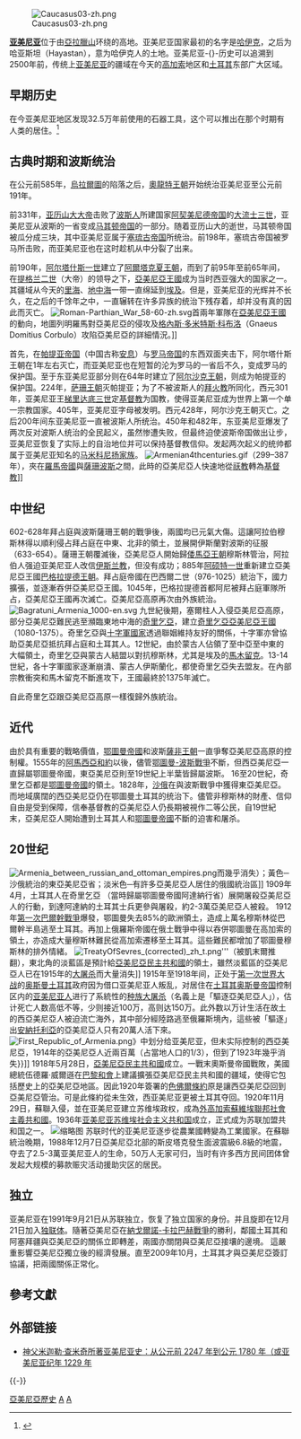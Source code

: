 {{亚美尼亚历史}}
[[Image:Caucasus03-zh.png|thumb]]

'''[[亚美尼亚|亚美尼亚]]'''位于由[[亞拉臘山|亞拉臘山]]环绕的高地。亚美尼亚国家最初的名字是[[哈伊克|哈伊克]]，之后为哈亚斯坦（Hayastan），意为哈伊克人的土地。亚美尼亚-{}-历史可以追溯到2500年前，传统上[[亚美尼亚|亚美尼亚]]的疆域在今天的[[高加索|高加索]]地区和[[土耳其|土耳其]]东部广大区域。

==早期历史==
在今亚美尼亚地区发现32.5万年前使用的石器工具，这个可以推出在那个时期有人类的居住。<ref>{{cite web|url=http://www.sci-news.com/othersciences/anthropology/science-stone-tool-discovery-nor-geghi-armenia-human-innovation-02177.html|title=Stone Tool Discovery in Armenia Gives Insight into Human Innovation 325,000 Years Ago|publisher=|accessdate=2015-12-06|archive-date=2015-11-07|archive-url=https://web.archive.org/web/20151107003222/http://www.sci-news.com/othersciences/anthropology/science-stone-tool-discovery-nor-geghi-armenia-human-innovation-02177.html|dead-url=no}}</ref>

==古典时期和波斯统治==
在公元前585年，[[烏拉爾圖|烏拉爾圖]]的陷落之后，[[奧龍特王朝|奧龍特王朝]]开始统治亚美尼亚至公元前191年。

前331年，[[亚历山大大帝|亚历山大大帝]]击败了[[波斯|波斯人]]所建国家[[阿契美尼德帝国|阿契美尼德帝国]]的[[大流士三世|大流士三世]]，亚美尼亚从波斯的一省变成[[马其顿帝国|马其顿帝国]]的一部分。随着亚历山大的逝世，马其顿帝国被瓜分成三块，其中亚美尼亚属于[[塞琉古帝国|塞琉古帝国]]所统治。前198年，塞琉古帝国被罗马所击败，而亚美尼亚也在这时趁机从中分裂了出来。

前190年，[[阿尔塔什斯一世|阿尔塔什斯一世]]建立了[[阿爾塔克夏王朝|阿爾塔克夏王朝]]，而到了前95年至前65年间，在[[提格兰二世|提格兰二世]]（大帝）的领导之下，[[亞美尼亞王國|亞美尼亞王國]]成为当时西亚强大的国家之一。其疆域从今天的[[里海|里海]]、[[地中海|地中海]]一带一直绵延到[[埃及|埃及]]。但是，亚美尼亚的光辉并不长久，在之后的千馀年之中，一直辗转在许多异族的统治下残存着，却并没有真的因此而灭亡。
[[File:Roman-Parthian_War_58-60-zh.svg|thumb]]首兩年軍隊在[[亞美尼亞王國|亞美尼亞王國]]的動向，地圖列明羅馬對亞美尼亞的侵攻及[[格內斯·多米特斯·科布洛|格內斯·多米特斯·科布洛]]（Gnaeus Domitius Corbulo）攻陷亞美尼亞的詳細情況。]]

首先，在[[帕提亚帝国|帕提亚帝国]]（中国古称[[安息_(国家)|安息]]）与[[罗马帝国|罗马帝国]]的东西双面夹击下，阿尔塔什斯王朝在1年左右灭亡，而亚美尼亚也在短暂的沦为罗马的一省后不久，变成罗马的保护国。至于东亚美尼亚部分则在64年时建立了[[阿尔沙克王朝|阿尔沙克王朝]]，则成为帕提亚的保护国。224年，[[萨珊王朝|萨珊王朝]]灭帕提亚；为了不被波斯人的[[拜火教|拜火教]]所同化，西元301年，亚美尼亚王[[梯里达底三世_(亚美尼亚)|梯里达底三世]]定[[基督教|基督教]]为国教，使得亚美尼亚成为世界上第一个单一宗教国家。405年，亚美尼亚字母被发明。西元428年，阿尔沙克王朝灭亡。之后200年间东亚美尼亚一直被波斯人所统治。450年和482年，东亚美尼亚爆发了两次反对波斯人统治的全民起义，虽然惨遭失败，但最终迫使波斯帝国做出让步，亚美尼亚恢复了实际上的自治地位并可以保持基督教信仰。发起两次起义的统帅都属于亚美尼亚知名的[[马米科尼扬|马米科尼扬家族]]。
[[File:Armenian4thcenturies.gif|thumb]]（299–387年），夾在[[羅馬帝國|羅馬帝國]]與[[薩珊波斯|薩珊波斯]]之間，此時的亞美尼亞人快速地從[[祆教|祆教]]轉為[[基督教|基督教]]]]
==中世纪==
602-628年拜占庭與波斯薩珊王朝的戰爭後，兩國均已元氣大傷。這讓阿拉伯穆斯林得以順利侵占拜占庭在中東、北非的領土，並展開伊斯蘭對波斯的征服（633-654）。薩珊王朝覆滅後，亞美尼亞人開始歸[[倭馬亞|倭馬亞王朝]]穆斯林管治，阿拉伯人强迫亚美尼亚人改信[[伊斯兰教|伊斯兰教]]，但没有成功；885年[[阿硕特一世|阿硕特一世]]重新建立亞美尼亞王國[[巴格拉提德王朝|巴格拉提德王朝]]。拜占庭帝國在巴西爾二世（976-1025）統治下，國力擴張，並逐漸吞併亞美尼亞王國。1045年，巴格拉提德首都阿尼被拜占庭軍隊所占，亞美尼亞王國再次滅亡。亞美尼亞高原再次由外族統治。
[[File:Bagratuni_Armenia_1000-en.svg|thumb]]
九世紀後期，塞爾柱人入侵亞美尼亞高原，部分亞美尼亞難民逃至瀕臨東地中海的[[奇里乞亞|奇里乞亞]]，建立[[奇里乞亞亞美尼亞王國|奇里乞亞亞美尼亞王國]]（1080-1375）。奇里乞亞與[[十字軍國家|十字軍國家]]透過聯姻維持友好的關係，十字軍亦曾協助亞美尼亞抵抗拜占庭和土耳其人。12世紀，由於蒙古人佔領了至中亞至中東的大幅領土，奇里乞亞與蒙古人結盟以對抗穆斯林，尤其是埃及的[[馬木留克|馬木留克]]。13-14世紀，各十字軍國家逐漸崩潰、蒙古人伊斯蘭化，都使奇里乞亞失去盟友。在內部宗教衝突和馬木留克不斷進攻下，王國最終於1375年滅亡。

自此奇里乞亞跟亞美尼亞高原一樣復歸外族統治。

==近代==
由於具有重要的戰略價值，[[鄂圖曼帝國|鄂圖曼帝國]]和波斯[[薩非王朝|薩非王朝]]一直爭奪亞美尼亞高原的控制權。1555年的[[阿馬西亞和約|阿馬西亞和約]]以後，儘管[[鄂圖曼-波斯戰爭|鄂圖曼-波斯戰爭]]不斷，但西亞美尼亞一直歸屬鄂圖曼帝國，東亞美尼亞則至19世紀上半葉皆歸屬波斯。
16至20世紀，奇里乞亞都是[[鄂圖曼帝國|鄂圖曼帝國]]的領土。1828年，[[沙俄|沙俄]]在與波斯戰爭中獲得東亞美尼亞。而地域廣闊的西亞美尼亞仍在鄂圖曼土耳其的统治下。儘管非穆斯林的財產、信仰自由是受到保障，信奉基督教的亞美尼亞人仍長期被視作二等公民，自19世紀末，亞美尼亞人開始遭到土耳其人和[[鄂圖曼帝國|鄂圖曼帝國]]不斷的迫害和屠杀。

==20世纪==
[[File:Armenia_between_russian_and_ottoman_empires.png|thumb]]而幾乎消失）；黃色─沙俄統治的東亞美尼亞省；淡米色─有許多亞美尼亞人居住的俄國統治區]]
1909年4月，土耳其人在奇里乞亞 （當時歸屬鄂圖曼帝國阿達納行省）展開屠殺亞美尼亞人的行動，到達阿達納的土耳其士兵更參與屠殺，約2-3萬亞美尼亞人被殺。
1912年[[第一次巴爾幹戰爭|第一次巴爾幹戰爭]]爆發，鄂圖曼失去85%的歐洲領土，造成上萬名穆斯林從巴爾幹半島逃至土耳其。再加上俄羅斯帝國在俄土戰爭中得以吞併鄂圖曼在高加索的領土，亦造成大量穆斯林難民從高加索遷移至土耳其。這些難民都增加了鄂圖曼穆斯林的排外情緒。
[[File:TreatyOfSevres_(corrected)_zh_t.png|thumb]]'''（被凱末爾推翻），東北角的淡藍區是預計給[[亞美尼亞民主共和國|亞美尼亞民主共和國]]的領土，雖然淡藍區的亞美尼亞人已在1915年的[[亚美尼亚种族大屠杀|大屠杀]]而大量消失]]
1915年至1918年间，正处于[[第一次世界大战|第一次世界大战]]的[[奥斯曼土耳其|奥斯曼土耳其]]政府因为借口亚美尼亚人叛乱，对居住在[[土耳其|土耳其]][[奥斯曼帝国|奥斯曼帝国]]控制区内的[[亚美尼亚人|亚美尼亚人]]进行了系統性的[[亚美尼亚种族大屠杀|种族大屠杀]]（名義上是「驅逐亞美尼亞人」），估计死亡人数高低不等，少则接近100万，高则达150万。此外数以万计生活在故土的西亞美尼亞人被迫流亡海外，其中部分經陸路逃至俄羅斯境內，這些被「驅逐」出[[安納托利亞|安納托利亞]]的亞美尼亞人只有20萬人活下來。
[[File:First_Republic_of_Armenia.png|thumb]]》中划分给亚美尼亚，但未实际控制的西亞美尼亞，1914年的亞美尼亞人近兩百萬（占當地人口的1/3），但到了1923年幾乎消失}}]]
1918年5月28日，[[亞美尼亞民主共和國|亞美尼亞民主共和國]]成立。一戰末奧斯曼帝國戰敗，美國總統伍德羅·威爾遜在[[巴黎和會|巴黎和會]]上建議擴張亞美尼亞民主共和國的疆域，使得它包括歷史上的亞美尼亞地區。因此1920年簽署的[[色佛爾條約|色佛爾條約]]原是讓西亞美尼亞回到亞美尼亞管治。可是此條約從未生效，西亚美尼亚更被土耳其夺回。1920年11月29日，蘇聯入侵，並在亚美尼亚建立苏维埃政权，成為[[外高加索蘇維埃聯邦社會主義共和國|外高加索蘇維埃聯邦社會主義共和國]]。1936年[[亚美尼亚苏维埃社会主义共和国|亚美尼亚苏维埃社会主义共和国]]成立，正式成为苏联加盟共和国之一。
[[File:Armenian_Soviet_Socialist_Republic.jpg|缩略图]]
苏联时代的亚美尼亚逐步從農業國轉變為工業國家。在蘇聯統治晚期，1988年12月7日亞美尼亞北部的斯皮塔克發生面波震級6.8級的地震，夺去了2.5-3萬亚美尼亚人的生命，50万人无家可归，当时有许多西方民间团体曾发起大规模的募款赈灾活动援助灾区的居民。

==独立==
亚美尼亚在1991年9月21日从苏联独立，恢复了独立国家的身份。并且旋即在12月21日加入[[独联体|独联体]]。隨著亞美尼亞在[[納戈爾諾-卡拉巴赫戰爭|納戈爾諾-卡拉巴赫戰爭]]的勝利，鄰國土耳其和阿塞拜疆與亞美尼亞的關係立即轉差，兩國亦關閉與亞美尼亞接壤的邊境。
這嚴重影響亞美尼亞獨立後的經濟發展。直至2009年10月，土耳其才與亞美尼亞簽訂協議，把兩國關係正常化。

== 參考文獻 ==
{{reflist}}

== 外部链接 ==
* [http://www.wdl.org/zh/item/316 神父米迦勒·查米奇所著亚美尼亚史：从公元前 2247 年到公元 1780 年（或亚美尼亚纪年 1229 年]{{Wayback|url=http://www.wdl.org/zh/item/316 |date=20150217002143 }}

{{-}}
{{欧洲题目|历史}}

[[Category:亞美尼亞歷史|]]
[[Category:亞洲各國歷史|A]]
[[Category:歐洲各國歷史|A]]